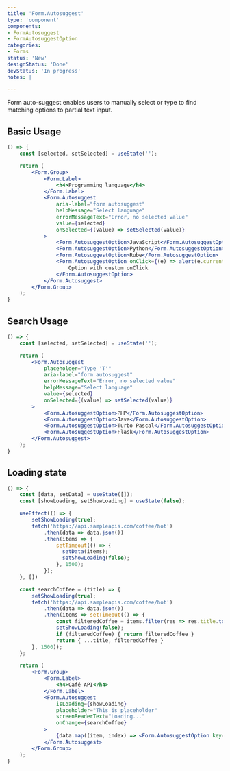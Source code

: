 ```yaml
---
title: 'Form.Autosuggest'
type: 'component'
components:
- FormAutosuggest
- FormAutosuggestOption
categories:
- Forms
status: 'New'
designStatus: 'Done'
devStatus: 'In progress'
notes: |

---
```


Form auto-suggest enables users to manually select or type to find matching options to partial text input.

## Basic Usage

```jsx live
() => {
    const [selected, setSelected] = useState('');

    return (
        <Form.Group>
            <Form.Label>
                <h4>Programming language</h4>
            </Form.Label>
            <Form.Autosuggest
                aria-label="form autosuggest"
                helpMessage="Select language"
                errorMessageText="Error, no selected value"
                value={selected}
                onSelected={(value) => setSelected(value)}
            >
                <Form.AutosuggestOption>JavaScript</Form.AutosuggestOption>
                <Form.AutosuggestOption>Python</Form.AutosuggestOption>
                <Form.AutosuggestOption>Rube</Form.AutosuggestOption>
                <Form.AutosuggestOption onClick={(e) => alert(e.currentTarget.getAttribute('data-value'))}>
                    Option with custom onClick
                </Form.AutosuggestOption>
            </Form.Autosuggest>
        </Form.Group>
    );
}
```

## Search Usage

```jsx live
() => {
    const [selected, setSelected] = useState('');

    return (
        <Form.Autosuggest
            placeholder="Type 'T'"
            aria-label="form autosuggest"
            errorMessageText="Error, no selected value"
            helpMessage="Select language"
            value={selected}
            onSelected={(value) => setSelected(value)}
        >
            <Form.AutosuggestOption>PHP</Form.AutosuggestOption>
            <Form.AutosuggestOption>Java</Form.AutosuggestOption>
            <Form.AutosuggestOption>Turbo Pascal</Form.AutosuggestOption>
            <Form.AutosuggestOption>Flask</Form.AutosuggestOption>
        </Form.Autosuggest>
    );
}
```

## Loading state

```jsx live
() => {
    const [data, setData] = useState([]);
    const [showLoading, setShowLoading] = useState(false);

    useEffect(() => {
        setShowLoading(true);
        fetch('https://api.sampleapis.com/coffee/hot')
            .then(data => data.json())
            .then(items => {
                setTimeout(() => {
                  setData(items);
                  setShowLoading(false);
                }, 1500);
            });
    }, [])

    const searchCoffee = (title) => {
        setShowLoading(true);
        fetch('https://api.sampleapis.com/coffee/hot')
            .then(data => data.json())
            .then(items => setTimeout(() => {
                const filteredCoffee = items.filter(res => res.title.toLowerCase().includes(title.toLowerCase()));
                setShowLoading(false);
                if (filteredCoffee) { return filteredCoffee }
                return { ...title, filteredCoffee }
        }, 1500));
    };

    return (
        <Form.Group>
            <Form.Label>
                <h4>Café API</h4>
            </Form.Label>
            <Form.Autosuggest
                isLoading={showLoading}
                placeholder="This is placeholder"
                screenReaderText="Loading..."
                onChange={searchCoffee}
            >
                {data.map((item, index) => <Form.AutosuggestOption key={index}>{item.title}</Form.AutosuggestOption>)}
            </Form.Autosuggest>
        </Form.Group>
    );
}
```
